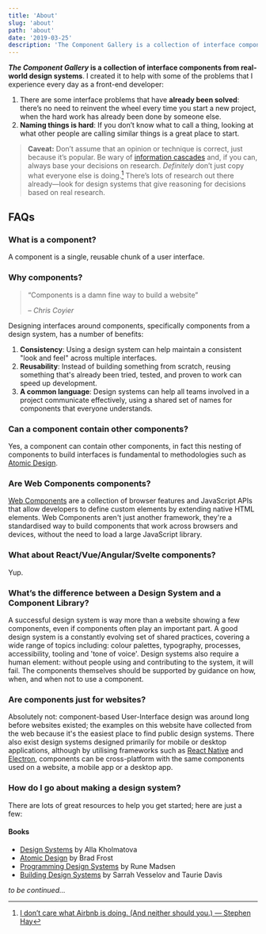 ```yaml
---
title: 'About'
slug: 'about'
path: 'about'
date: '2019-03-25'
description: 'The Component Gallery is a collection of interface components from real-world design systems'
---
```


**_The Component Gallery_ is a collection of interface components from real-world design systems**. I created it to help with some of the problems that I experience every day as a front-end developer:

1. There are some interface problems that have **already been solved**: there’s no need to reinvent the wheel every time you start a new project, when the hard work has already been done by someone else.
2. **Naming things is hard**: If you don’t know what to call a thing, looking at what other people are calling similar things is a great place to start.

> **Caveat:** Don’t assume that an opinion or technique is correct, just because it’s popular. Be wary of [information cascades](https://en.wikipedia.org/wiki/Information_cascade) and, if you can, always base your decisions on research. _Definitely_ don’t just copy what everyone else is doing.[^1] There’s lots of research out there already—look for design systems that give reasoning for decisions based on real research.

## FAQs

### What is a component?

A component is a single, reusable chunk of a user interface.

### Why components?

> “Components is a damn fine way to build a website”
>
> – <cite>Chris Coyier</cite>

Designing interfaces around components, specifically components from a design system, has a number of benefits:

1. **Consistency**: Using a design system can help maintain a consistent "look and feel" across multiple interfaces.
2. **Reusability**: Instead of building something from scratch, reusing something that's already been tried, tested, and proven to work can speed up development.
3. **A common language**: Design systems can help all teams involved in a project communicate effectively, using a shared set of names for components that everyone understands.

<!-- This website focuses on components over the other aspects of a design system because they're the easiest elements to isolate and study individually. -->

### Can a component contain other components?

Yes, a component can contain other components, in fact this nesting of components to build interfaces is fundamental to methodologies such as [Atomic Design](http://bradfrost.com/blog/post/atomic-web-design/).

### Are Web Components components?

[Web Components](https://www.webcomponents.org/introduction) are a collection of browser features and JavaScript APIs that allow developers to define custom elements by extending native HTML elements. Web Components aren't just another framework, they're a standardised way to build components that work across browsers and devices, without the need to load a large JavaScript library.

### What about React/Vue/Angular/Svelte components?

Yup.

### What’s the difference between a Design System and a Component Library?

A successful design system is way more than a website showing a few components, even if components often play an important part. A good design system is a constantly evolving set of shared practices, covering a wide range of topics including: colour palettes, typography, processes, accessibility, tooling and 'tone of voice'. Design systems also require a human element: without people using and contributing to the system, it will fail. The components themselves should be supported by guidance on how, when, and when not to use a component.

### Are components just for websites?

Absolutely not: component-based User-Interface design was around long before websites existed; the examples on this website have collected from the web because it's the easiest place to find public design systems. There also exist design systems designed primarily for mobile or desktop applications, although by utilising frameworks such as [React Native](https://facebook.github.io/react-native/) and [Electron](https://electronjs.org/), components can be cross-platform with the same components used on a website, a mobile app or a desktop app.

### How do I go about making a design system?

There are lots of great resources to help you get started; here are just a few:

#### Books

- [Design Systems](https://designsystemsbook.com/) by Alla Kholmatova
- [Atomic Design](http://atomicdesign.bradfrost.com/table-of-contents/) by Brad Frost
- [Programming Design Systems](https://programmingdesignsystems.com/) by Rune Madsen
- [Building Design Systems](http://buildingdesignsystems.design/) by Sarrah Vesselov and Taurie Davis

_to be continued…_

[^1]: [I don’t care what Airbnb is doing. (And neither should you.) — Stephen Hay](https://noti.st/stephenhay/nLABeP/i-don-t-care-what-airbnb-is-doing-and-neither-should-you)
